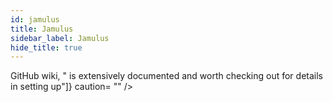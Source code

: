 ```yaml
---
id: jamulus
title: Jamulus
sidebar_label: Jamulus
hide_title: true
---
```


<div>
    <WikiEntry 
        title= "Jamulus" 
        pic_url= "https://raw.githubusercontent.com/corrados/jamulus/master/src/res/homepage/mediawikisidebarlogo.png" 
        description= "The Jamulus software enables musicians to perform real-time jam sessions over the internet."
        developer= "Volker Fischer"
        website= "http://llcon.sourceforge.net/"
        support= "https://github.com/corrados/jamulus/wiki"
        protocol= "Audio (Opus)"
        os_support= "Cross-platform"
        pricing= "Free"
        sign_up= "No"
        hosting= "Yes"
        // rec_speed= ""
        req_speed= "200 kbps, round trip ping < 40ms"
        // max_qual= ""
        // latency= ""
        last_update= "Active development"
        open_source= "Yes"
        repo= "https://github.com/corrados/jamulus"
        // ease= ""
        issues= ""
        info= {["The ", <a href='https://github.com/corrados/jamulus/wiki'>GitHub wiki</a>, " is extensively documented and worth checking out for details in setting up"]}
        caution= ""
    />
</div>